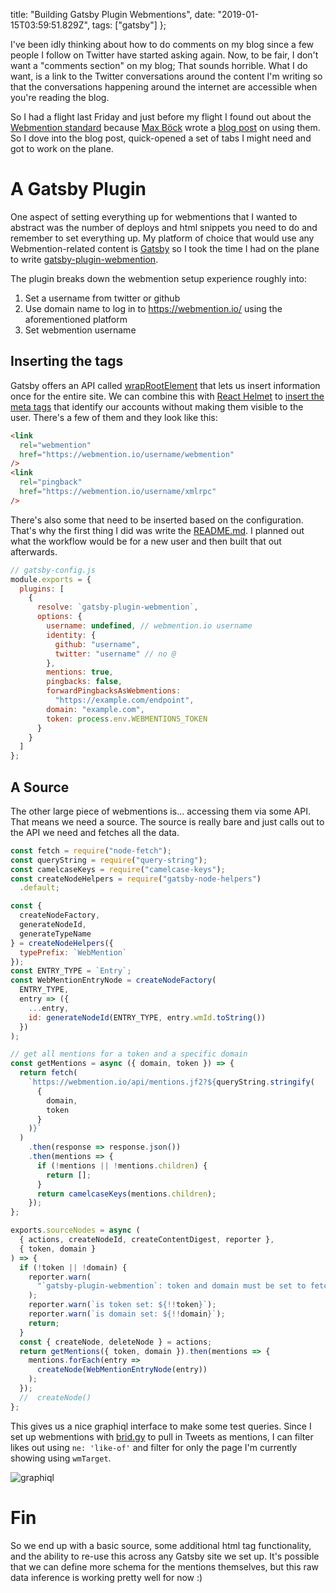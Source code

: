   title: "Building Gatsby Plugin Webmentions",
  date: "2019-01-15T03:59:51.829Z",
  tags: ["gatsby"]
};

I've been idly thinking about how to do comments on my blog
since a few people I follow on Twitter have started asking
again. Now, to be fair, I don't want a "comments section" on
my blog; That sounds horrible. What I do want, is a link to
the Twitter conversations around the content I'm writing so
that the conversations happening around the internet are
accessible when you're reading the blog.

So I had a flight last Friday and just before my flight I
found out about the
[Webmention standard](https://www.w3.org/TR/webmention/)
because [Max Böck](https://twitter.com/mxbck) wrote a
[blog post](https://mxb.at/blog/using-webmentions-on-static-sites/)
on using them. So I dove into the blog post, quick-opened a
set of tabs I might need and got to work on the plane.

# A Gatsby Plugin

One aspect of setting everything up for webmentions that I
wanted to abstract was the number of deploys and html
snippets you need to do and remember to set everything up.
My platform of choice that would use any Webmention-related
content is [Gatsby](https://www.gatsbyjs.org/) so I took the
time I had on the plane to write
[gatsby-plugin-webmention](https://github.com/ChristopherBiscardi/gatsby-plugin-webmention).

The plugin breaks down the webmention setup experience
roughly into:

1. Set a username from twitter or github
2. Use domain name to log in to https://webmention.io/ using
   the aforementioned platform
3. Set webmention username

## Inserting the tags

Gatsby offers an API called
[wrapRootElement](/post/controlling-the-gatsby-application-root)
that lets us insert information once for the entire site. We
can combine this with
[React Helmet](https://github.com/nfl/react-helmet) to
[insert the meta tags](https://github.com/ChristopherBiscardi/gatsby-plugin-webmention/blob/15eae29b2ea5ebc2704c38610e8ae5ebff38a6f2/wrap-root-element.js)
that identify our accounts without making them visible to
the user. There's a few of them and they look like this:

```html
<link
  rel="webmention"
  href="https://webmention.io/username/webmention"
/>
<link
  rel="pingback"
  href="https://webmention.io/username/xmlrpc"
/>
```

There's also some that need to be inserted based on the
configuration. That's why the first thing I did was write
the
[README.md](https://github.com/ChristopherBiscardi/gatsby-plugin-webmention).
I planned out what the workflow would be for a new user and
then built that out afterwards.

```js
// gatsby-config.js
module.exports = {
  plugins: [
    {
      resolve: `gatsby-plugin-webmention`,
      options: {
        username: undefined, // webmention.io username
        identity: {
          github: "username",
          twitter: "username" // no @
        },
        mentions: true,
        pingbacks: false,
        forwardPingbacksAsWebmentions:
          "https://example.com/endpoint",
        domain: "example.com",
        token: process.env.WEBMENTIONS_TOKEN
      }
    }
  ]
};
```

## A Source

The other large piece of webmentions is... accessing them
via some API. That means we need a source. The source is
really bare and just calls out to the API we need and
fetches all the data.

```js
const fetch = require("node-fetch");
const queryString = require("query-string");
const camelcaseKeys = require("camelcase-keys");
const createNodeHelpers = require("gatsby-node-helpers")
  .default;

const {
  createNodeFactory,
  generateNodeId,
  generateTypeName
} = createNodeHelpers({
  typePrefix: `WebMention`
});
const ENTRY_TYPE = `Entry`;
const WebMentionEntryNode = createNodeFactory(
  ENTRY_TYPE,
  entry => ({
    ...entry,
    id: generateNodeId(ENTRY_TYPE, entry.wmId.toString())
  })
);

// get all mentions for a token and a specific domain
const getMentions = async ({ domain, token }) => {
  return fetch(
    `https://webmention.io/api/mentions.jf2?${queryString.stringify(
      {
        domain,
        token
      }
    )}`
  )
    .then(response => response.json())
    .then(mentions => {
      if (!mentions || !mentions.children) {
        return [];
      }
      return camelcaseKeys(mentions.children);
    });
};

exports.sourceNodes = async (
  { actions, createNodeId, createContentDigest, reporter },
  { token, domain }
) => {
  if (!token || !domain) {
    reporter.warn(
      "`gatsby-plugin-webmention`: token and domain must be set to fetch webmentions"
    );
    reporter.warn(`is token set: ${!!token}`);
    reporter.warn(`is domain set: ${!!domain}`);
    return;
  }
  const { createNode, deleteNode } = actions;
  return getMentions({ token, domain }).then(mentions => {
    mentions.forEach(entry =>
      createNode(WebMentionEntryNode(entry))
    );
  });
  //  createNode()
};
```

This gives us a nice graphiql interface to make some test
queries. Since I set up webmentions with
[brid.gy](https://brid.gy/) to pull in Tweets as mentions, I
can filter likes out using `ne: 'like-of'` and filter for
only the page I'm currently showing using `wmTarget`.

![graphiql](/img/image.png "GraphiQL showing Webmentions Data")

# Fin

So we end up with a basic source, some additional html tag
functionality, and the ability to re-use this across any
Gatsby site we set up. It's possible that we can define more
schema for the mentions themselves, but this raw data
inference is working pretty well for now :)
